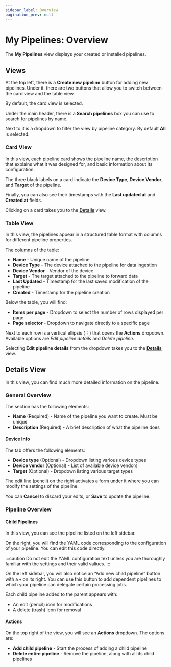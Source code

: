 ```yaml
---
sidebar_label: Overview
pagination_prev: null
---
```


# My Pipelines: Overview

The **My Pipelines** view displays your created or installed pipelines.

## Views

At the top left, there is a **Create new pipeline** button for adding new pipelines.
Under it, there are two buttons that allow you to switch between the card view and the table view.

By default, the card view is selected.

Under the main header, there is a **Search pipelines** box you can use to search for pipelines by name.

Next to it is a dropdown to filter the view by pipeline category. By default **All** is selected.

### Card View

In this view, each pipeline card shows the pipeline name, the description that explains what it was designed for, and basic information about its configuration.

The three black labels on a card indicate the **Device Type**, **Device Vendor**, and **Target** of the pipeline.

Finally, you can also see their timestamps with the **Last updated at** and **Created at** fields.

Clicking on a card takes you to the [**Details**](#details-view) view.

### Table View

In this view, the pipelines appear in a structured table format with columns for different pipeline properties.

The columns of the table:

- **Name** - Unique name of the pipeline
- **Device Type** - The device attached to the pipeline for data ingestion
- **Device Vendor** - Vendor of the device
- **Target** - The target attached to the pipeline to forward data
- **Last Updated** - Timestamp for the last saved modification of the pipeline
- **Created** - Timestamp for the pipeline creation

Below the table, you will find:

- **Items per page** - Dropdown to select the number of rows displayed per page
- **Page selector** - Dropdown to navigate directly to a specific page

Next to each row is a vertical ellipsis (&#x22EE;) that opens the **Actions** dropdown. Available options are _Edit pipeline details_ and _Delete pipeline_.

Selecting **Edit pipeline details** from the dropdown takes you to the [**Details**](#details-view) view.

## Details View

In this view, you can find much more detailed information on the pipeline.

### General Overview

The section has the following elements:

- **Name** (Required) - Name of the pipeline you want to create. Must be unique
- **Description** (Required) - A brief description of what the pipeline does

#### Device Info

The tab offers the following elements:

- **Device type** (Optional) - Dropdown listing various device types
- **Device vendor** (Optional) - List of available device vendors
- **Target** (Optional) - Dropdown listing various target types

The edit line (pencil) on the right activates a form under it where you can modify the settings of the pipeline.

You can **Cancel** to discard your edits, or **Save** to update the pipeline.

### Pipeline Overview

#### Child Pipelines

In this view, you can see the pipeline listed on the left sidebar.

On the right, you will find the YAML code corresponding to the configuration of your pipeline. You can edit this code directly.

:::caution
Do not edit the YAML configuration text unless you are thoroughly familiar with the settings and their valid valiues.
:::

On the left sidebar, you will also notice an “Add new child pipeline” button with a `+` on its right. You can use this button to add dependent pipelines to which your pipeline can delegate certain processing jobs.

Each child pipeline added to the parent appears with:

- An edit (pencil) icon for modifications
- A delete (trash) icon for removal

#### Actions

On the top right of the view, you will see an **Actions** dropdown. The options are:

- **Add child pipeline** - Start the process of adding a child pipeline
- **Delete entire pipeline** - Remove the pipeline, along with all its child pipelines
